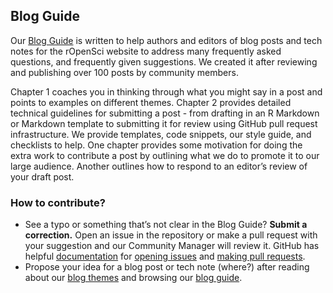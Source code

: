 ## Blog Guide {#blogguide}

Our [Blog Guide](https://blogguide.ropensci.org/) is written to help authors and editors of blog posts and tech notes for the rOpenSci website to address many frequently asked questions, and frequently given suggestions. We created it after reviewing and publishing over 100 posts by community members.

Chapter 1 coaches you in thinking through what you might say in a post and points to examples on different themes. Chapter 2 provides detailed technical guidelines for submitting a post - from drafting in an R Markdown or Markdown template to submitting it for review using GitHub pull request infrastructure. We provide templates, code snippets, our style guide, and checklists to help. One chapter provides some motivation for doing the extra work to contribute a post by outlining what we do to promote it to our large audience. Another outlines how to respond to an editor’s review of your draft post.


### How to contribute?

*   See a typo or something that’s not clear in the Blog Guide? **Submit a correction.** Open an issue in the repository or make a pull request with your suggestion and our Community Manager will review it. GitHub has helpful [documentation](https://docs.github.com/en/github/collaborating-with-issues-and-pull-requests) for [opening issues](https://docs.github.com/en/github/managing-your-work-on-github/managing-your-work-with-issues) and [making pull requests](https://docs.github.com/en/github/collaborating-with-issues-and-pull-requests/creating-a-pull-request-from-a-fork).
*   Propose your idea for a blog post or tech note (where?) after reading about our [blog themes](#blog) and browsing our [blog guide](https://blogguide.ropensci.org/).
